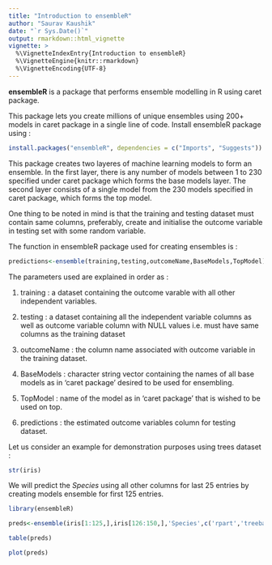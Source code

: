 ---
title: "Introduction to ensembleR"
author: "Saurav Kaushik"
date: "`r Sys.Date()`"
output: rmarkdown::html_vignette
vignette: >
  %\VignetteIndexEntry{Introduction to ensembleR}
  %\VignetteEngine{knitr::rmarkdown}
  %\VignetteEncoding{UTF-8}
---



  **ensembleR** is a package that performs ensemble modelling in R using caret package.

  This package lets you create millions of unique ensembles using 200+ models in caret package in a single line of code. Install ensembleR package using :

  ```{r,eval=FALSE}
install.packages("ensembleR", dependencies = c("Imports", "Suggests"))
```

  This package creates two layeres of machine learning models to form an ensemble. In the first layer, there is any number of models between 1 to 230 specified under caret package which forms the base models layer. The second layer consists of a single  model from the 230 models specified in caret package, which forms the top model.

  One thing to be noted in mind is that the training and testing dataset must contain same columns, preferably, create and initialise the outcome variable in testing set with some random variable.

  The function in ensembleR package used for creating ensembles is :

  ```{r,eval=FALSE}
predictions<-ensemble(training,testing,outcomeName,BaseModels,TopModel)
```

  The parameters used are explained in order as :


1. training : a dataset containing the outcome varable with all other independent variables.

2. testing : a dataset containing all the independent variable columns as well as outcome variable column with NULL values i.e. must have same columns as the training dataset

3. outcomeName : the column name associated with outcome variable in the training dataset.

4. BaseModels : character string vector containing the names of all base models as in 'caret package' desired to be used for ensembling.

5. TopModel : name of the model as in 'caret package' that is wished to be used on top.

6. predictions : the estimated outcome variables column for testing dataset.

  Let us consider an example for demonstration purposes using trees dataset :

  ```{r,eval=FALSE}
str(iris)
```

  We will predict the *Species* using all other columns for last 25 entries by creating models ensemble for first 125 entries.

```{r,eval=FALSE}
library(ensembleR)

preds<-ensemble(iris[1:125,],iris[126:150,],'Species',c('rpart','treebag','gbm','knn','svmLinear'),'rf')

table(preds)

plot(preds)
```
